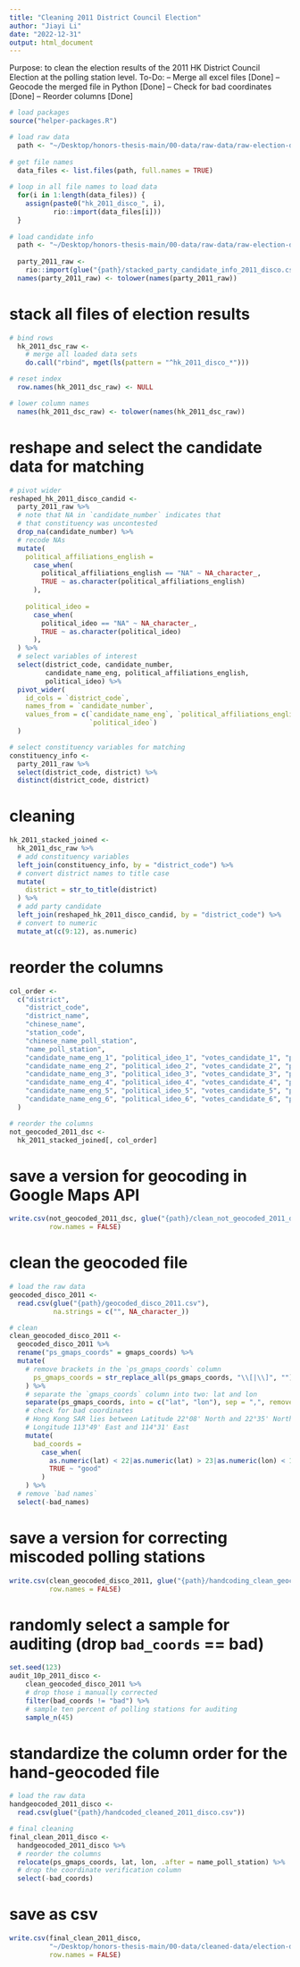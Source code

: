 ```yaml
---
title: "Cleaning 2011 District Council Election"
author: "Jiayi Li"
date: "2022-12-31"
output: html_document
---
```

Purpose: to clean the election results of the 2011 HK District Council Election at the polling station level.
To-Do: 
 -- Merge all excel files [Done]
 -- Geocode the merged file in Python [Done]
 -- Check for bad coordinates [Done]
 -- Reorder columns [Done]
 
```r
# load packages
source("helper-packages.R")

# load raw data
  path <- "~/Desktop/honors-thesis-main/00-data/raw-data/raw-election-data/2011_district_council_election/individual_stations"
  
# get file names
  data_files <- list.files(path, full.names = TRUE)
  
# loop in all file names to load data
  for(i in 1:length(data_files)) {                              
    assign(paste0("hk_2011_disco_", i),                                   
           rio::import(data_files[i]))
  }
  
# load candidate info
  path <- "~/Desktop/honors-thesis-main/00-data/raw-data/raw-election-data/2011_district_council_election"
  
  party_2011_raw <- 
    rio::import(glue("{path}/stacked_party_candidate_info_2011_disco.csv")) 
  names(party_2011_raw) <- tolower(names(party_2011_raw))
```

# stack all files of election results

```r
# bind rows 
  hk_2011_dsc_raw <-
    # merge all loaded data sets
    do.call("rbind", mget(ls(pattern = "^hk_2011_disco_*")))

# reset index
  row.names(hk_2011_dsc_raw) <- NULL

# lower column names
  names(hk_2011_dsc_raw) <- tolower(names(hk_2011_dsc_raw))
```
 
# reshape and select the candidate data for matching

```r
# pivot wider
reshaped_hk_2011_disco_candid <-
  party_2011_raw %>%
  # note that NA in `candidate_number` indicates that 
  # that constituency was uncontested
  drop_na(candidate_number) %>%
  # recode NAs
  mutate(
    political_affiliations_english = 
      case_when(
        political_affiliations_english == "NA" ~ NA_character_,
        TRUE ~ as.character(political_affiliations_english)
      ),
    
    political_ideo = 
      case_when(
        political_ideo == "NA" ~ NA_character_,
        TRUE ~ as.character(political_ideo)
      ),
  ) %>%
  # select variables of interest
  select(district_code, candidate_number,
         candidate_name_eng, political_affiliations_english,
         political_ideo) %>%
  pivot_wider(
    id_cols = `district_code`,
    names_from = `candidate_number`,
    values_from = c(`candidate_name_eng`, `political_affiliations_english`,
                    `political_ideo`)
  )

# select constituency variables for matching
constituency_info <-
  party_2011_raw %>%
  select(district_code, district) %>%
  distinct(district_code, district)
```

# cleaning

```r
hk_2011_stacked_joined <-
  hk_2011_dsc_raw %>%
  # add constituency variables
  left_join(constituency_info, by = "district_code") %>%
  # convert district names to title case
  mutate(
    district = str_to_title(district)
  ) %>%
  # add party candidate
  left_join(reshaped_hk_2011_disco_candid, by = "district_code") %>%
  # convert to numeric
  mutate_at(c(9:12), as.numeric)
```

# reorder the columns 

```r
col_order <-
  c("district",
    "district_code",
    "district_name",
    "chinese_name",
    "station_code",
    "chinese_name_poll_station",
    "name_poll_station",
    "candidate_name_eng_1", "political_ideo_1", "votes_candidate_1", "political_affiliations_english_1",
    "candidate_name_eng_2", "political_ideo_2", "votes_candidate_2", "political_affiliations_english_2",
    "candidate_name_eng_3", "political_ideo_3", "votes_candidate_3", "political_affiliations_english_3",
    "candidate_name_eng_4", "political_ideo_4", "votes_candidate_4", "political_affiliations_english_4",
    "candidate_name_eng_5", "political_ideo_5", "votes_candidate_5", "political_affiliations_english_5",
    "candidate_name_eng_6", "political_ideo_6", "votes_candidate_6", "political_affiliations_english_6"
  )

# reorder the columns
not_geocoded_2011_dsc <- 
  hk_2011_stacked_joined[, col_order] 
```

# save a version for geocoding in Google Maps API

```r
write.csv(not_geocoded_2011_dsc, glue("{path}/clean_not_geocoded_2011_dsc.csv"),
          row.names = FALSE)
```

# clean the geocoded file

```r
# load the raw data
geocoded_disco_2011 <-
  read.csv(glue("{path}/geocoded_disco_2011.csv"),
           na.strings = c("", NA_character_))

# clean 
clean_geocoded_disco_2011 <-
  geocoded_disco_2011 %>%
  rename("ps_gmaps_coords" = gmaps_coords) %>%
  mutate(
    # remove brackets in the `ps_gmaps_coords` column
      ps_gmaps_coords = str_replace_all(ps_gmaps_coords, "\\[|\\]", "")
    ) %>%
    # separate the `gmaps_coords` column into two: lat and lon
    separate(ps_gmaps_coords, into = c("lat", "lon"), sep = ",", remove = FALSE) %>%
    # check for bad coordinates
    # Hong Kong SAR lies between Latitude 22°08' North and 22°35' North, 
    # Longitude 113°49' East and 114°31' East
    mutate(
      bad_coords =
        case_when(
          as.numeric(lat) < 22|as.numeric(lat) > 23|as.numeric(lon) < 113|as.numeric(lon) > 115 ~ "bad",
          TRUE ~ "good"
        )
    ) %>%
  # remove `bad names`
  select(-bad_names)
```

# save a version for correcting miscoded polling stations

```r
write.csv(clean_geocoded_disco_2011, glue("{path}/handcoding_clean_geocoded_2011_dsc.csv"),
          row.names = FALSE)
```

# randomly select a sample for auditing (drop `bad_coords` == bad)

```r
set.seed(123)
audit_10p_2011_disco <-
    clean_geocoded_disco_2011 %>%
    # drop those i manually corrected
    filter(bad_coords != "bad") %>%
    # sample ten percent of polling stations for auditing
    sample_n(45)
```

# standardize the column order for the hand-geocoded file

```r
# load the raw data
handgeocoded_2011_disco <-
  read.csv(glue("{path}/handcoded_cleaned_2011_disco.csv")) 

# final cleaning
final_clean_2011_disco <-
  handgeocoded_2011_disco %>%
  # reorder the columns
  relocate(ps_gmaps_coords, lat, lon, .after = name_poll_station) %>%
  # drop the coordinate verification column
  select(-bad_coords)
```

# save as csv

```r
write.csv(final_clean_2011_disco,
          "~/Desktop/honors-thesis-main/00-data/cleaned-data/election-data/final_clean_2011_disco.csv",
          row.names = FALSE)
```


 
